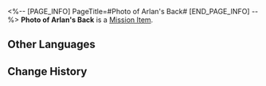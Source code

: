 <%-- [PAGE_INFO]
PageTitle=#Photo of Arlan's Back#
[END_PAGE_INFO] --%>
{{Item Infobox
|id          = 140138
|image       = Item Photo of Arlan's Back.png
|type        = Mission Item
|invCategory = Missions
|rarity      = 3
|effect      = 
|description = A photo of Arlan's back as he heads to the suspicious crystal on his own to investigate. The determination in his steps is obvious.
}}
{{Description|''"Brother is definitely a bear amongst horses! His figure is so cool!"''}}
'''Photo of Arlan's Back''' is a [[Mission Item]].

==Other Languages==
{{Other Languages
|en   = Photo of Arlan's Back
|zhs  = 阿兰背影的照片
|zht  = 阿蘭背影的照片
|ja   = アーランの後ろ姿の写真
|ko   = 아를란의 뒷모습 사진
|es   = Foto de Arlan de espaldas
|fr   = Photo d'Arlan de dos
|ru   = Фото спины Арлана
|th   = ภาพแผ่นหลังของ Arlan
|vi   = Ảnh Bóng Lưng Của Arlan
|de   = Foto von Arlans Rücken
|id   = Foto Punggung Arlan
|pt   = Foto das Costas de Arlan
}}

==Change History==
{{Change History|1.0}}